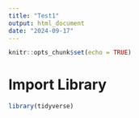 ```yaml
---
title: "Test1"
output: html_document
date: "2024-09-17"
---
```


```r
knitr::opts_chunk$set(echo = TRUE)
```

# Import Library

```r
library(tidyverse)
```

